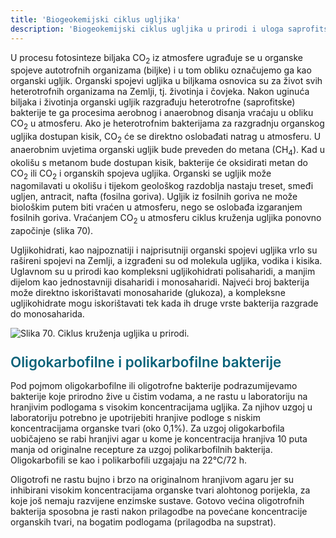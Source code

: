 ```yaml
---
title: 'Biogeokemijski ciklus ugljika'
description: 'Biogeokemijski ciklus ugljika u prirodi i uloga saprofitskih bakterija'
---
```



U procesu fotosinteze biljaka CO<sub>2</sub> iz atmosfere ugrađuje se u organske spojeve autotrofnih organizama (biljke) i u tom obliku označujemo ga kao organski ugljik. Organski spojevi ugljika u biljkama osnovica su za život svih heterotrofnih organizama na Zemlji, tj. životinja i čovjeka. Nakon uginuća biljaka i životinja organski ugljik razgrađuju heterotrofne (saprofitske) bakterije te ga procesima aerobnog i anaerobnog disanja vraćaju u obliku CO<sub>2</sub> u atmosferu. Ako je heterotrofnim bakterijama za razgradnju organskog ugljika dostupan kisik, CO<sub>2</sub> će se direktno oslobađati natrag u atmosferu. U anaerobnim uvjetima organski ugljik bude preveden do metana (CH<sub>4</sub>). Kad u okolišu s metanom bude dostupan kisik, bakterije će oksidirati metan do CO<sub>2</sub> ili CO<sub>2</sub> i organskih spojeva ugljika. Organski se ugljik može nagomilavati u okolišu i tijekom geološkog razdoblja nastaju treset, smeđi ugljen, antracit, nafta (fosilna goriva). Ugljik iz fosilnih goriva ne može biološkim putem biti vraćen u atmosferu, nego se oslobađa izgaranjem fosilnih goriva. Vraćanjem CO<sub>2</sub> u atmosferu ciklus kruženja ugljika ponovno započinje (slika 70).

Ugljikohidrati, kao najpoznatiji i najprisutniji organski spojevi ugljika vrlo su rašireni spojevi na Zemlji, a izgrađeni su od molekula ugljika, vodika i kisika. Uglavnom su u prirodi kao kompleksni ugljikohidrati polisaharidi, a manjim dijelom kao jednostavniji disaharidi i monosaharidi. Najveći broj bakterija može direktno iskorištavati monosaharide (glukoza), a kompleksne ugljikohidrate mogu iskorištavati tek kada ih druge vrste bakterija razgrade do monosaharida.

![Slika 70. Ciklus kruženja ugljika u prirodi.](/Images/slika70.jpg)

<h3 style="color: #096279; font-size: 1.4rem; font-weight: 600; margin: 1.5rem 0 1rem 0;">Oligokarbofilne i polikarbofilne bakterije</h3>

Pod pojmom oligokarbofilne ili oligotrofne bakterije podrazumijevamo bakterije koje prirodno žive u čistim vodama, a ne rastu u laboratoriju na hranjivim podlogama s visokim koncentracijama ugljika. Za njihov uzgoj u laboratoriju potrebno je upotrijebiti hranjive podloge s niskim koncentracijama organske tvari (oko 0,1%). Za uzgoj oligokarbofila uobičajeno se rabi hranjivi agar u kome je koncentracija hranjiva 10 puta manja od originalne recepture za uzgoj polikarbofilnih bakterija. Oligokarbofili se kao i polikarbofili uzgajaju na 22°C/72 h.

Oligotrofi ne rastu bujno i brzo na originalnom hranjivom agaru jer su inhibirani visokim koncentracijama organske tvari alohtonog porijekla, za koje još nemaju razvijene enzimske sustave. Gotovo većina oligotrofnih bakterija sposobna je rasti nakon prilagodbe na povećane koncentracije organskih tvari, na bogatim podlogama (prilagodba na supstrat).

